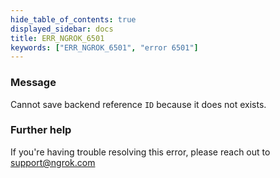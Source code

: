 ```yaml
---
hide_table_of_contents: true
displayed_sidebar: docs
title: ERR_NGROK_6501
keywords: ["ERR_NGROK_6501", "error 6501"]
---
```


### Message

Cannot save backend reference `ID` because it does not exists.

### Further help

If you're having trouble resolving this error, please reach out to [support@ngrok.com](mailto:support@ngrok.com?subject=Help%20with%20ERR_NGROK_6501)
